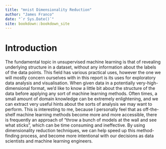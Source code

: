 ```yaml
--- 
title: "mnist Dimensionality Reduction"
author: "James Franco"
date: "`r Sys.Date()`"
site: bookdown::bookdown_site
---
```


# Introduction

The fundamental topic in unsupervised machine learning is that of revealing underlying structure in a dataset, without any information about the labels of the data points. This field has various practical uses, however the one we will mostly concern ourselves with in this report is its uses for exploratory data analysis and visualisation. When given data in a potentially very-high-dimensional format, we'd like to know a little bit about the structure of the data before applying any sort of machine learning methods. Often times, a small amount of domain knowledge can be extremely enlightening, and we can extract very useful hints about the sorts of analysis we may want to perform. This is interesting to me, because I personally feel that as off-the-shelf machine learning methods become more and more accessible, there is frequently an approach of "throw a bunch of models at the wall and see what sticks", which can be time consuming and ineffective. By using dimensionality reduction techniques, we can help speed up this method-finding process, and become more intentional with our decisions as data scientists and machine learning engineers.
